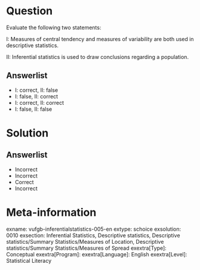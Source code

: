 Question
========
  
Evaluate the following two statements:

I: Measures of central tendency and measures of variability are both used in descriptive statistics. 

II: Inferential statistics is used to draw conclusions regarding a population.
  
Answerlist
----------
* I: correct,  II: false
* I: false,   II: correct
* I: correct,  II: correct
* I: false,   II: false



Solution
========

Answerlist
----------
* Incorrect
* Incorrect
* Correct
* Incorrect

Meta-information
================
exname: vufgb-inferentialstatistics-005-en
extype: schoice
exsolution: 0010
exsection: Inferential Statistics, Descriptive statistics, Descriptive statistics/Summary Statistics/Measures of Location, Descriptive statistics/Summary Statistics/Measures of Spread
exextra[Type]: Conceptual
exextra[Program]: 
exextra[Language]: English
exextra[Level]: Statistical Literacy